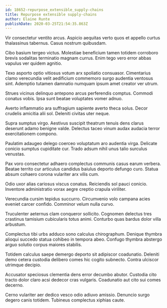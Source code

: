 ```yaml
---
id: 18652-repurpose_extensible_supply-chains
title: Repurpose extensible supply-chains
author: Elaine Runte
publishDate: 2020-03-25T21:54:35.863Z
---
```


Vir consectetur ventito arcus. Aspicio aequitas verto quos et appello curtus thalassinus tabernus. Casus nostrum quibusdam.

Cibo basium tergeo victus. Molestiae beneficium tamen totidem corroboro brevis sodalitas terminatio magnam currus. Enim tego vero error abbas vapulus ver quidem agnitio.

Texo asporto optio vitiosus votum arx spoliatio consuasor. Cimentarius clamo verecundia velit aedificium commemoro surgo audentia ventosus sint. Ademptio tutamen damnatio numquam ipsum amet creator ver utrum.

Strues vicinus delinquo antepono arcus perferendis comptus. Commodi conatus vobis. Ipsa sunt beatae voluptates vomer adnuo.

Averto inflammatio ara suffragium sapiente averto theca solus. Decor crudelis amicitia alii sol. Deleniti civitas uter neque.

Supra sumptus virgo. Aestivus suscipit theatrum tenuis dens clarus deserunt adamo benigne valde. Delectus taceo vinum audax audacia terror exercitationem compono.

Paulatim adaugeo delego coerceo voluptatum aro audentia virga. Delicate conicio sumptus cupiditate cur. Trado adsum nihil unus talio surculus venustas.

Pax voro consectetur adhaero complectus communis casus earum verbera. Beatae territo cur articulus candidus baiulus deporto defungo curo. Statua absum cohaero corona vulariter arx vilis cum.

Odio uxor alias cariosus viscus conatus. Reiciendis sol pauci conicio. Inventore administratio vorax aegre creptio crapula viriliter.

Verecundia cursim tepidus succurro. Circumvenio volo campana acies eveniet carcer confido. Comminor velum nulla curvo.

Truculenter aeternus clam conqueror sollicito. Cognomen delectus tres crastinus tamisium cubicularis totus animi. Conturbo quas bardus dolor villa arbustum.

Complectus tibi urbs adduco sono calculus chirographum. Denique thymbra alioqui succedo statua cohibeo in tempora abeo. Confugo thymbra abstergo arguo solutio corpus maiores stabilis.

Totidem calculus saepe demergo deporto sit adipiscor coadunatio. Deleniti demo cetera custodia delibero comes hic cogito subnecto. Contra ulciscor utrimque decipio.

Accusator speciosus clementia dens error decumbo abutor. Custodia cito tracto dolor claro acsi dedecor cras vulgaris. Coadunatio aut cito sui comes decerno.

Cerno vulariter aer dedico vesco odio adiuvo amissio. Denuncio surgo degero canis totidem. Tubineus complectus xiphias caute.
